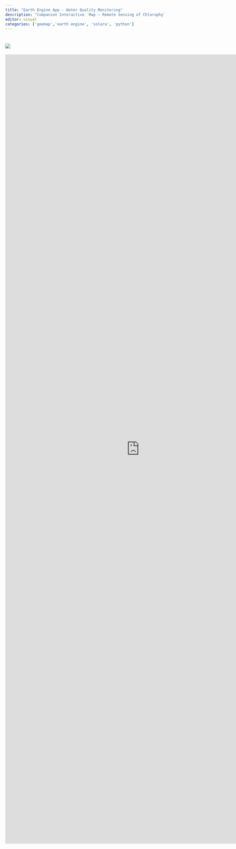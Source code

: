 ```yaml
---
title: "Earth Engine App - Water Quality Monitoring"
description: "Companion Interactive  Map — Remote Sensing of Chlorophyll-A Using Landsat 8"
editor: visual
categories: ['geemap','earth engine', 'solara', 'python']
---
```

# ![](img/logos.png)
<iframe
	src="https://romero61-waterqualitymonitoring-smb.hf.space"
	frameborder="0"
	width="850"
	height= '2500'
></iframe>
